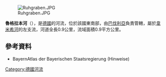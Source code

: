 {{Coord|50|6|49.02|N|9|8|22.94|E|display=title}}
[[Image:Ruhgraben.JPG|right]]

'''魯格拉本河'''（{{lang-de|Ruhgraben}}），是[[德國|德國]]的河流，位於該國東南部，由[[巴伐利亞|巴伐利亞]]負責管轄，屬於[[韋米希河|韋米希河]]的左支流，河道全長0.9公里，流域面積0.9平方公里。

==參考資料==
* BayernAtlas der Bayerischen Staatsregierung (Hinweise)

{{Germany-geo-stub}}
[[Category:德國河流|Category:德國河流]]
